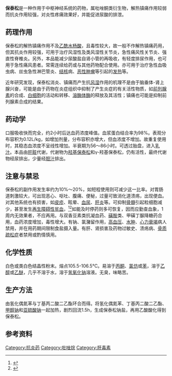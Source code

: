 {{refimprove|time=2015-03-27T04:42:39+00:00}}
{{Drugbox
| verifiedrevid = 464201077
| IUPAC_name = 4-butyl-1,2-diphenyl-pyrazolidine-3,5-dione
| image = Phenylbutazone.svg
| alt = Skeletal formula
| width = 220px
| image2 = Phenylbutazone-3D-balls.png
| alt2 = Ball-and-stick model
| drug_name = 保泰松

<!--Clinical data-->
| tradename = Butazolidine
| pregnancy_category =  
| legal_status = rx-only
| routes_of_administration =

<!--Pharmacokinetic data-->
| bioavailability =  
| protein_bound =  
| metabolism =  
| elimination_half-life =

<!--Identifiers-->
| CASNo_Ref = {{cascite|correct|CAS}}
| CAS_number_Ref = {{cascite|correct|??}}
| CAS_number = 50-33-9
| ATC_prefix = M01
| ATC_suffix = AA01
| ATC_supplemental =  {{ATC|M02|AA01}}
| PubChem = 4781
| DrugBank_Ref = {{drugbankcite|correct|drugbank}}
 | DrugBank = DB00812
| ChemSpiderID_Ref = {{chemspidercite|correct|chemspider}}
| ChemSpiderID = 4617
| UNII_Ref = {{fdacite|correct|FDA}}
| UNII = GN5P7K3T8S
| KEGG_Ref = {{keggcite|correct|kegg}}
| KEGG = D00510
| ChEBI_Ref = {{ebicite|correct|EBI}}
| ChEBI = 48574
| ChEMBL_Ref = {{ebicite|correct|EBI}}
| ChEMBL = 101

<!--Chemical data-->
 | C=19 | H=20 | N=2 | O=2 
| molecular_weight = 308.374 g/mol
| smiles = O=C2N(c1ccccc1)N(C(=O)C2CCCC)c3ccccc3
| InChI = 1/C19H20N2O2/c1-2-3-14-17-18(22)20(15-10-6-4-7-11-15)21(19(17)23)16-12-8-5-9-13-16/h4-13,17H,2-3,14H2,1H3
| InChIKey = VYMDGNCVAMGZFE-UHFFFAOYAL
| StdInChI_Ref = {{stdinchicite|correct|chemspider}}
| StdInChI = 1S/C19H20N2O2/c1-2-3-14-17-18(22)20(15-10-6-4-7-11-15)21(19(17)23)16-12-8-5-9-13-16/h4-13,17H,2-3,14H2,1H3
| StdInChIKey_Ref = {{stdinchicite|correct|chemspider}}
| StdInChIKey = VYMDGNCVAMGZFE-UHFFFAOYSA-N
}}

'''保泰松'''是一种作用于中枢神经系统的药物，属吡唑酮类衍生物，解热镇痛作用较弱而抗炎作用较强，对炎性疼痛效果好，并能促进尿酸的排泄。

== 药理作用 ==
保泰松的解热镇痛作用不及[[乙酰水杨酸|乙酰水杨酸]]，且毒性较大，故一般不作解热镇痛药用，但其抗炎作用较强，可用于治疗风湿性及类风湿性关节炎，急性痛风性关节炎、强直性脊椎炎。另外，本品能减少尿酸盐自肾小管的再吸收，有轻度排尿作用，也可用于急性痛风患者。常需连续给药或与其他药物配合使用。亦可用于治疗急性血吸虫病、丝虫急性淋巴管炎、[[结核|结核]]病、[[恶性肿瘤|恶性肿瘤]]等引起的[[发热|发热]]等。

近年研究发现，保泰松消炎、镇痛而产生抗[[风湿|风湿]]作用的机理不是由于脑垂体-肾上腺兴奋，可能是由于药物在炎症组织中抑制了产生炎症的有关活性物质，如[[前列腺素|前列腺素]]的合成、[[白细胞|白细胞]]的活动和转移、[[溶酶体酶|溶酶体酶]]的释放及其活性；镇痛也可能是抑制前列腺素合成的结果。

== 药动学 ==
口服吸收快而完全，约2小时后达血药浓度峰值。血浆蛋白结合率为98%。表观分布容积为0.12L/kg，如增加剂量，分布容积亦增大，但血浓度不增加。故重复使用时，其稳态血浓度不呈线性增加。半衰期为56～86小时。可透过胎盘，进入[[乳汁|乳汁]]。本品由[[肝脏|肝脏]]代谢，代谢物为[[羟基保泰松|羟基保泰松]]和γ-羟基保泰松，仍有活性，最终代谢物经尿排出，少量经[[胆汁|胆汁]]排出。

== 注意与禁忌 ==
保泰松的副作用发生率约为10%～20%，如短程使用则可减少这一比率。对胃肠道刺激较大，可出现恶心、呕吐、腹痛、便秘，过量可致消化道溃疡，出现便血。对其他系统也有损害，如[[皮疹|皮疹]]、眩晕、[[血尿|血尿]]、[[肝炎|肝炎]]等。可抑制[[骨髓|骨髓]]引起粒细胞减少，甚至发生[[再生障碍性贫血|再生障碍性贫血]]，<ref>{{cite journal|journal=Irish Veterinary Journal|volume=63|issue=12|title=Phenylbutazone and its availability in ireland – prudent prescribing and dispensing|author=Peadar Ó Scanaill|pages=766–8|url=http://www.veterinaryirelandjournal.com/Links/PDFs/CE-Large/CELA_Dec_2010.pdf.pdf|deadurl=yes|archiveurl=https://web.archive.org/web/20120402205619/http://www.veterinaryirelandjournal.com/Links/PDFs/CE-Large/CELA_Dec_2010.pdf.pdf|archivedate=2012-04-02|access-date=2015-03-27}}</ref><ref>{{cite web|url=http://www.inspection.gc.ca/english/fssa/meavia/man/ch17/annexee.shtml|title=Ante and Post-mortem Procedures, Dispositions, Monitoring and Controls - Red Meat Species, Ostriches, Rheas and Emus|publisher=Canadian Food Inspection Agency|accessdate=2015-03-27|archive-date=2013-06-17|archive-url=https://web.archive.org/web/20130617205755/http://www.inspection.gc.ca/english/fssa/meavia/man/ch17/annexee.shtml|dead-url=no}}</ref>如能及时停药则多可恢复，因而应勤查血象，1周内无效果者，不应再用。与双香豆素类抗凝血药、[[磺胺|磺胺]]类、甲磺丁脲降糖药合用，血药浓度增加，毒性增大。有钠、氯潴留作用，[[高血压|高血压]]、[[水肿|水肿]]、[[心力衰竭|心力衰竭]]病人禁用，并在用药期间限制食盐摄入量。有肝、肾损害及药物过敏史、溃疡病、[[骨质疏松症|骨质疏松症]]者禁用或酌情慎用。

== 化学性质 ==
白色或类白色结晶性粉末。熔点105.5-106.5℃。易溶于[[丙酮|丙酮]]、[[氯仿|氯仿]]或[[苯|苯]]，溶于[[乙醇|乙醇]]或[[乙醚|乙醚]]，几乎不溶于水，溶于[[氢氧化钠|氢氧化钠]]溶液。无臭，味略苦。

== 生产方法 == 
由氢化偶氮苯与丁基丙二酸二乙酯环合而得。将氢化偶氮苯、丁基丙二酸二乙酯、[[甲醇钠|甲醇钠]]和[[亚硫酸钠|亚硫酸钠]]一起加热，剧烈回流1.5h，生成保泰松钠盐，再用乙酸酸化得到保泰松。

==参考资料==
{{reflist}}
{{Anti-inflammatory products}}
{{Topical products for joint and muscular pain}}
[[Category:抗炎药|Category:抗炎药]]
[[Category:吡唑烷|Category:吡唑烷]]
[[Category:肝毒素|Category:肝毒素]]